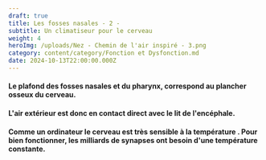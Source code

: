 ```yaml
---
draft: true
title: Les fosses nasales - 2 -
subtitle: Un climatiseur pour le cerveau
weight: 4
heroImg: /uploads/Nez - Chemin de l'air inspiré - 3.png
category: content/category/Fonction et Dysfonction.md
date: 2024-10-13T22:00:00.000Z
---
```


#### Le plafond des fosses nasales et du pharynx, correspond au plancher osseux du cerveau.

#### L'air extérieur est donc en contact direct avec le lit de l'encéphale.

#### Comme un ordinateur le cerveau est très sensible à la température . Pour bien fonctionner, les milliards de synapses ont besoin d'une  température constante.
